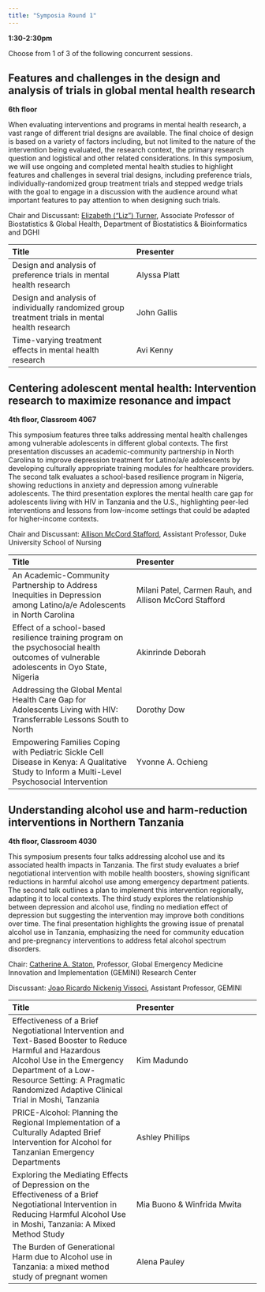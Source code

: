 ```yaml
---
title: "Symposia Round 1"
---
```


**1:30-2:30pm**

Choose from 1 of 3 of the following concurrent sessions.

## Features and challenges in the design and analysis of trials in global mental health research

**6th floor**

When evaluating interventions and programs in mental health research, a vast range of different trial designs are available. The final choice of design is based on a variety of factors including, but not limited to the nature of the intervention being evaluated, the research context, the primary research question and logistical and other related considerations. In this symposium, we will use ongoing and completed mental health studies to highlight features and challenges in several trial designs, including preference trials, individually-randomized group treatment trials and stepped wedge trials with the goal to engage in a discussion with the audience around what important features to pay attention to when designing such trials.

Chair and Discussant: [Elizabeth ("Liz") Turner](https://globalhealth.duke.edu/people/turner-elizabeth), Associate Professor of Biostatistics & Global Health, Department of Biostatistics & Bioinformatics and DGHI

| Title                                                                                           | Presenter    |
|:-----------------------------------|:-----------------------------------|
| Design and analysis of preference trials in mental health research                              | Alyssa Platt |
| Design and analysis of individually randomized group treatment trials in mental health research | John Gallis  |
| Time-varying treatment effects in mental health research                                        | Avi Kenny    |

## Centering adolescent mental health: Intervention research to maximize resonance and impact

**4th floor, Classroom 4067**

This symposium features three talks addressing mental health challenges among vulnerable adolescents in different global contexts. The first presentation discusses an academic-community partnership in North Carolina to improve depression treatment for Latino/a/e adolescents by developing culturally appropriate training modules for healthcare providers. The second talk evaluates a school-based resilience program in Nigeria, showing reductions in anxiety and depression among vulnerable adolescents. The third presentation explores the mental health care gap for adolescents living with HIV in Tanzania and the U.S., highlighting peer-led interventions and lessons from low-income settings that could be adapted for higher-income contexts.

Chair and Discussant: [Allison McCord Stafford](https://medschool.duke.edu/profile/allison-stafford), Assistant Professor, Duke University School of Nursing

| Title                                                                                                                                         | Presenter                                              |
|:-----------------------------------|:-----------------------------------|
| An Academic-Community Partnership to Address Inequities in Depression among Latino/a/e Adolescents in North Carolina                          | Milani Patel, Carmen Rauh, and Allison McCord Stafford |
| Effect of a school-based resilience training program on the psychosocial health outcomes of vulnerable adolescents in Oyo State, Nigeria      | Akinrinde Deborah                                      |
| Addressing the Global Mental Health Care Gap for Adolescents Living with HIV: Transferrable Lessons South to North                            | Dorothy Dow                                            |
| Empowering Families Coping with Pediatric Sickle Cell Disease in Kenya: A Qualitative Study to Inform a Multi-Level Psychosocial Intervention | Yvonne A. Ochieng                                      |

## Understanding alcohol use and harm-reduction interventions in Northern Tanzania

**4th floor, Classroom 4030**

This symposium presents four talks addressing alcohol use and its associated health impacts in Tanzania. The first study evaluates a brief negotiational intervention with mobile health boosters, showing significant reductions in harmful alcohol use among emergency department patients. The second talk outlines a plan to implement this intervention regionally, adapting it to local contexts. The third study explores the relationship between depression and alcohol use, finding no mediation effect of depression but suggesting the intervention may improve both conditions over time. The final presentation highlights the growing issue of prenatal alcohol use in Tanzania, emphasizing the need for community education and pre-pregnancy interventions to address fetal alcohol spectrum disorders.

Chair: [Catherine A. Staton](https://globalhealth.duke.edu/people/staton-catherine), Professor, Global Emergency Medicine Innovation and Implementation (GEMINI) Research Center

Discussant: [Joao Ricardo Nickenig Vissoci](https://globalhealth.duke.edu/people/vissoci-joao-ricardo), Assistant Professor, GEMINI

| Title                                                                                                                                                                                                                                           | Presenter                  |
|:-----------------------------------|:-----------------------------------|
| Effectiveness of a Brief Negotiational Intervention and Text-Based Booster to Reduce Harmful and Hazardous Alcohol Use in the Emergency Department of a Low-Resource Setting: A Pragmatic Randomized Adaptive Clinical Trial in Moshi, Tanzania | ⁠Kim Madundo                |
| PRICE-Alcohol: Planning the Regional Implementation of a Culturally Adapted Brief Intervention for Alcohol for Tanzanian Emergency Departments                                                                                                  | ⁠⁠Ashley Phillips            |
| Exploring the Mediating Effects of Depression on the Effectiveness of a Brief Negotiational Intervention in Reducing Harmful Alcohol Use in Moshi, Tanzania: A Mixed Method Study                                                               | ⁠⁠Mia Buono & Winfrida Mwita |
| The Burden of Generational Harm due to Alcohol use in Tanzania: a mixed method study of pregnant women                                                                                                                                          | ⁠⁠Alena Pauley               |
